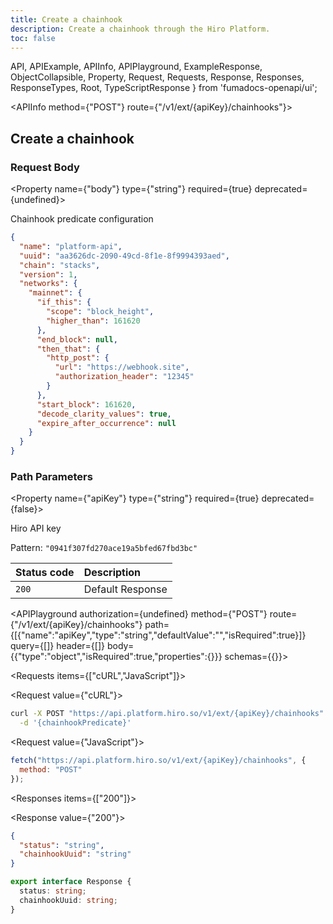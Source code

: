 ```yaml
---
title: Create a chainhook
description: Create a chainhook through the Hiro Platform.
toc: false
---
```


  API,
  APIExample,
  APIInfo,
  APIPlayground,
  ExampleResponse,
  ObjectCollapsible,
  Property,
  Request,
  Requests,
  Response,
  Responses,
  ResponseTypes,
  Root,
  TypeScriptResponse
} from 'fumadocs-openapi/ui';

<Root baseUrl="https://api.platform.hiro.so">

<API>

<APIInfo method={"POST"} route={"/v1/ext/{apiKey}/chainhooks"}>

## Create a chainhook

### Request Body

<Property name={"body"} type={"string"} required={true} deprecated={undefined}>

Chainhook predicate configuration

<ObjectCollapsible name="Example predicate">

```json
{
  "name": "platform-api",
  "uuid": "aa3626dc-2090-49cd-8f1e-8f9994393aed",
  "chain": "stacks",
  "version": 1,
  "networks": {
    "mainnet": {
      "if_this": {
        "scope": "block_height",
        "higher_than": 161620
      },
      "end_block": null,
      "then_that": {
        "http_post": {
          "url": "https://webhook.site",
          "authorization_header": "12345"
        }
      },
      "start_block": 161620,
      "decode_clarity_values": true,
      "expire_after_occurrence": null
    }
  }
}
```

</ObjectCollapsible>

</Property>

### Path Parameters

<Property name={"apiKey"} type={"string"} required={true} deprecated={false}>

Hiro API key

<span>Pattern: `"0941f307fd270ace19a5bfed67fbd3bc"`</span>

</Property>

| Status code | Description |
| :----------- | :----------- |
| `200` | Default Response |

<APIPlayground authorization={undefined} method={"POST"} route={"/v1/ext/{apiKey}/chainhooks"} path={[{"name":"apiKey","type":"string","defaultValue":"","isRequired":true}]} query={[]} header={[]} body={{"type":"object","isRequired":true,"properties":{}}} schemas={{}}>

</APIPlayground>

</APIInfo>

<APIExample>

<Requests items={["cURL","JavaScript"]}>

<Request value={"cURL"}>

```bash
curl -X POST "https://api.platform.hiro.so/v1/ext/{apiKey}/chainhooks" \
  -d '{chainhookPredicate}'
```

</Request>

<Request value={"JavaScript"}>

```js
fetch("https://api.platform.hiro.so/v1/ext/{apiKey}/chainhooks", {
  method: "POST"
});
```

</Request>

</Requests>

<Responses items={["200"]}>

<Response value={"200"}>

<ResponseTypes>

<ExampleResponse>

```json
{
  "status": "string",
  "chainhookUuid": "string"
}
```

</ExampleResponse>

<TypeScriptResponse>

```ts
export interface Response {
  status: string;
  chainhookUuid: string;
}
```

</TypeScriptResponse>

</ResponseTypes>

</Response>

</Responses>

</APIExample>

</API>

</Root>
